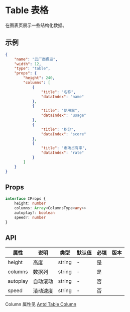 # Table 表格

在图表页展示一些结构化数据。

## 示例

```json
{
	"name": "云厂商概览",
	"width": 12,
	"type": "table",
	"props": {
		"height": 240,
		"columns": [
			{
				"title": "名称",
				"dataIndex": "name"
			},
			{
				"title": "使用率",
				"dataIndex": "usage"
			},
			{
				"title": "积分",
				"dataIndex": "score"
			},
			{
				"title": "市场占有率",
				"dataIndex": "rate"
			}
		]
	}
}
```

## Props

```ts
interface IProps {
	height: number
	columns: Array<ColumnsType<any>>
	autoplay?: boolean
	speed?: number
}
```

## API

| 属性     | 说明     | 类型   | 默认值 | 必填 | 版本 |
| -------- | -------- | ------ | ------ | ---- | ---- |
| height   | 高度     | string | -      | 是   |      |
| columns  | 数据列   | string | -      | 是   |      |
| autoplay | 自动滚动 | string | -      | 否   |      |
| speed    | 滚动速度 | string | -      | 否   |      |

Column 属性见 [Antd Table Column](https://ant-design.gitee.io/components/table-cn/#Column)
